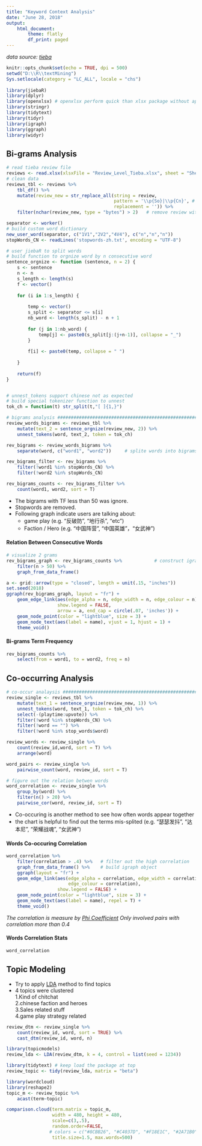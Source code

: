 ```yaml
---
title: "Keyword Context Analysis"
date: "June 28, 2018"
output: 
    html_document:
        theme: flatly
        df_print: paged
---
```


*data source: [tieba](https://tieba.baidu.com/f?kw=%E8%8D%A3%E8%80%80%E6%88%98%E9%AD%82)*  

```r
knitr::opts_chunk$set(echo = TRUE, dpi = 500)
setwd("D:\\R\\textMining")
Sys.setlocale(category = "LC_ALL", locale = "chs")
                                       
library(jiebaR)
library(dplyr)
library(openxlsx) # openxlsx perform quick than xlsx package without apply java
library(stringr)
library(tidytext)
library(tidyr)
library(igraph)
library(ggraph)
library(widyr)

```

## Bi-grams Analysis  

```r
# read tieba review file
reviews <- read.xlsx(xlsxFile = "Review_Level_Tieba.xlsx", sheet = "Sheet1")
# clean data
reviews_tbl <- reviews %>% 
    tbl_df() %>%
    mutate(review_new = str_replace_all(string = review,                        
                                        pattern = '\\p{So}|\\p{Cn}', # remove emoji
                                        replacement = '')) %>%
    filter(nchar(review_new, type = "bytes") > 2)   # remove review with 2 bytes                            

separator <- worker()
# build custom word dictionary
new_user_word(separator, c("1V1","2V2","4V4"), c("n","n","n"))                  
stopWords_CN <- readLines('stopwords-zh.txt', encoding = "UTF-8")

# user jiebaR to split words
# build function to orgnize word by n consecutive word
sentence_orgnize <- function (sentence, n = 2) {
    s <- sentence
    n <- n
    s_length <- length(s)
    f <- vector()
    
    for (i in 1:s_length) {
        
        temp <- vector()
        s_split <- separator <= s[i]
        nb_word <- length(s_split) - n + 1
        
        for (j in 1:nb_word) {
            temp[j] <- paste0(s_split[j:(j+n-1)], collapse = "_")
        }
        
        f[i] <- paste0(temp, collapse = " ")
        
    }
    
    return(f)
}


# unnest_tokens support chinese not as expected
# build special tokenizer function to unnest
tok_ch = function(t) str_split(t,"[ ]{1,}")                                      

# bigrams analysis #############################################################
review_words_bigrams <- reviews_tbl %>%
    mutate(text_2 = sentence_orgnize(review_new, 2)) %>%
    unnest_tokens(word, text_2, token = tok_ch)

rev_bigrams <- review_words_bigrams %>%
    separate(word, c("word1", "word2"))     # splite words into bigrams                                     

rev_bigrams_filter <- rev_bigrams %>%
    filter(!word1 %in% stopWords_CN) %>%
    filter(!word2 %in% stopWords_CN)

rev_bigrams_counts <- rev_bigrams_filter %>%
    count(word1, word2, sort = T)
```

* The bigrams with TF less than 50 was ignore.  
* Stopwords are removed.  
* Following graph indicate users are talking about:  
    + game play (e.g. "反破防", "地行杀", "etc")  
    + Faction / Hero (e.g. "中国阵营", "中国英雄"，"女武神")  

#### Relation Between Consecutive Words  

```r
# visualize 2 grams
rev_bigrams_graph <- rev_bigrams_counts %>%            # construct igraph object                          
    filter(n > 50) %>%
    graph_from_data_frame()

a <- grid::arrow(type = "closed", length = unit(.15, "inches"))
set.seed(2018)
ggraph(rev_bigrams_graph, layout = "fr") +
    geom_edge_link(aes(edge_alpha = n, edge_width = n, edge_colour = n), 
                   show.legend = FALSE,
                   arrow = a, end_cap = circle(.07, 'inches')) +
    geom_node_point(color = "lightblue", size = 3) +
    geom_node_text(aes(label = name), vjust = 1, hjust = 1) +
    theme_void()
```

#### Bi-grams Term Frequency

```r
rev_bigrams_counts %>%
    select(from = word1, to = word2, freq = n)
```

## Co-occurring Analysis

```r
# co-occur analaysis ###########################################################
review_single <- reviews_tbl %>%
    mutate(text_1 = sentence_orgnize(review_new, 1)) %>%
    unnest_tokens(word, text_1, token = tok_ch) %>%
    select(-(playtime:upvote)) %>%
    filter(!word %in% stopWords_CN) %>%
    filter(!word == "") %>%
    filter(!word %in% stop_words$word)

review_words <- review_single %>%
    count(review_id,word, sort = T) %>%
    arrange(word)

word_pairs <- review_single %>%
    pairwise_count(word, review_id, sort = T)

# figure out the relation betwen words
word_correlation <- review_single %>%                                           
    group_by(word) %>%
    filter(n() > 20) %>%
    pairwise_cor(word, review_id, sort = T)
```

* Co-occuring is another method to see how often words appear together
* the chart is helpful to find out the terms mis-splited (e.g. "瑟瑟发抖", "达本尼", "荣耀战魂", "女武神")

#### Words Co-occuring Correlation
```r
word_correlation %>%
    filter(correlation > .4) %>%   # filter out the high correlation                                             
    graph_from_data_frame() %>%    # build igraph object                                             
    ggraph(layout = "fr") +
    geom_edge_link(aes(edge_alpha = correlation, edge_width = correlation, 
                       edge_colour = correlation), 
                   show.legend = FALSE) +
    geom_node_point(color = "lightblue", size = 3) +
    geom_node_text(aes(label = name), repel = T) +
    theme_void()
```
*The correlation is measure by [Phi Coefficient](https://en.wikipedia.org/wiki/Phi_coefficient)*
*Only involved pairs with correlation more than 0.4*

#### Words Correlation Stats

```r
word_correlation
```

## Topic Modeling

* Try to apply [LDA](https://www.wikiwand.com/en/Latent_Dirichlet_allocation) method to find topics
* 4 topics were clustered  
    1.Kind of chitchat  
    2.chinese faction and heroes  
    3.Sales related stuff  
    4.game play strategy related  

```r
review_dtm <- review_single %>%
    count(review_id, word, sort = TRUE) %>%
    cast_dtm(review_id, word, n)

library(topicmodels)
review_lda <- LDA(review_dtm, k = 4, control = list(seed = 1234))

library(tidytext) # keep load the package at top
review_topic <- tidy(review_lda, matrix = "beta")

library(wordcloud)
library(reshape2)
topic_m <- review_topic %>%
    acast(term~topic)

comparison.cloud(term.matrix = topic_m,
                 width = 480, height = 480,
                 scale=c(3,.5),
                 random.order=FALSE, 
                # colors = c("#8CBB26", "#C4037D", "#F18E1C", "#2A71B0"),
                 title.size=1.5, max.words=500)

```


